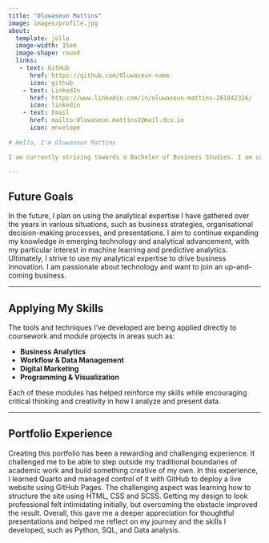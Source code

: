 ```yaml
---
title: "Oluwaseun Mattins"
image: images/profile.jpg
about:
  template: jolla
  image-width: 15em
  image-shape: round
  links:
   - text: GitHub
      href: https://github.com/Oluwaseun-name
      icon: github
    - text: LinkedIn
      href: https://www.linkedin.com/in/oluwaseun-mattins-261042326/
      icon: linkedin
    - text: Email
      href: mailto:Oluwaseun.mattins2@mail.dcu.ie
      icon: envelope
      
# Hello, I'm Oluwaseun Mattins

I am currently striving towards a Bachelor of Business Studies. I am currently working on different analytical platforms and tools. My favourite is Python, which is the best; I also work on SQL and Power BI. I also have experience as an intern at DoIT, and friends and family who are experienced in analytics. In the internship, I gained an understanding of and practical experience with cloud services in delivering data. I also enhanced my skills in data analytics and my abilities in tools such as Python and Power BI. These skills have been applied to schoolwork and modules where they are required, such as Business Analytics, Workflow & Data Management, Digital Marketing, Programming, & Visualisation.

---
```


## Future Goals

In the future, I plan on using the analytical expertise I have gathered over the years in various situations, such as business strategies, organisational decision-making processes, and presentations. I aim to continue expanding my knowledge in emerging technology and analytical advancement, with my particular interest in machine learning and predictive analytics. Ultimately, I strive to use my analytical expertise to drive business innovation. I am passionate about technology and want to join an up-and-coming business.

---

##  Applying My Skills

The tools and techniques I’ve developed are being applied directly to coursework and module projects in areas such as:

- **Business Analytics**
- **Workflow & Data Management**
- **Digital Marketing**
- **Programming & Visualization**

Each of these modules has helped reinforce my skills while encouraging critical thinking and creativity in how I analyze and present data.

---

## Portfolio Experience

Creating this portfolio has been a rewarding and challenging experience. It challenged me to be able to step outside my traditional boundaries of academic work and build something creative of my own. In this experience, I learned Quarto and managed control of it with GitHub to deploy a live website using GitHub Pages. The challenging aspect was learning how to structure the site using HTML, CSS and SCSS. Getting my design to look professional felt intimidating initially, but overcoming the obstacle improved the result. Overall, this gave me a deeper appreciation for thoughtful presentations and helped me reflect on my journey and the skills I developed, such as Python, SQL, and Data analysis.
